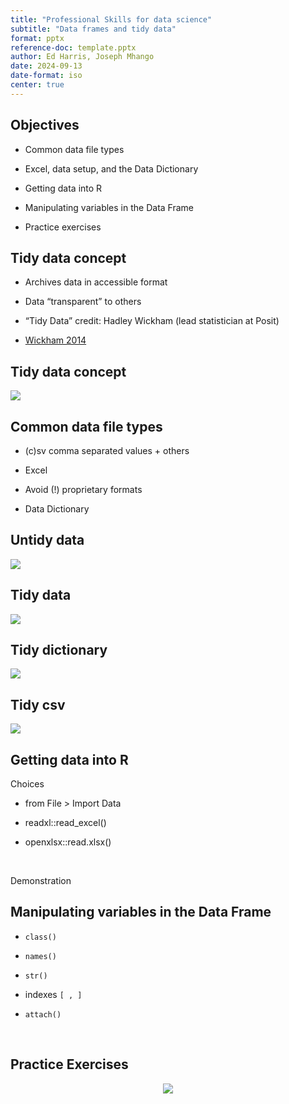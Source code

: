 ```yaml
---
title: "Professional Skills for data science"
subtitle: "Data frames and tidy data"
format: pptx
reference-doc: template.pptx
author: Ed Harris, Joseph Mhango
date: 2024-09-13
date-format: iso
center: true
---
```



## Objectives

- Common data file types

- Excel, data setup, and the Data Dictionary

- Getting data into R

- Manipulating variables in the Data Frame

- Practice exercises


## Tidy data concept

- Archives data in accessible format

- Data "transparent" to others

- "Tidy Data" credit: Hadley Wickham (lead statistician at Posit)

- [Wickham 2014](https://www.jstatsoft.org/article/view/v059i10)

## Tidy data concept

![](pics/old_tidy.png)


## Common data file types

- (c)sv comma separated values + others

- Excel

- Avoid (!) proprietary formats

- Data Dictionary


## Untidy data

![](pics/1.4-untidy.png)

## Tidy data

![](pics/1.4-tidy.png)

## Tidy dictionary

![](pics/1.4-tidy-dictionary.png)

## Tidy csv

![](pics/1.4-tidy.csv.png)


## Getting data into R

Choices

- from File > Import Data

- readxl::read_excel()

- openxlsx::read.xlsx()

<br>

Demonstration

## Manipulating variables in the Data Frame

- `class()`

- `names()`

- `str()`

- indexes `[ , ]`

- `attach()`

<br>

## Practice Exercises

<center>

![](pics/laptop_dog.png)
</center>